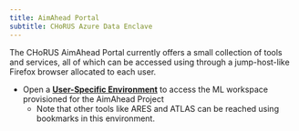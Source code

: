 ```yaml
---
title: AimAhead Portal
subtitle: CHoRUS Azure Data Enclave
---
```


The CHoRUS AimAhead Portal currently offers a small collection of tools and services, all of which can be
accessed using through a jump-host-like Firefox browser allocated to each user.

- Open a **[User-Specific Environment](/lab/)** to access the ML workspace provisioned for the AimAhead Project
  - Note that other tools like ARES and ATLAS can be reached using bookmarks in this environment.
